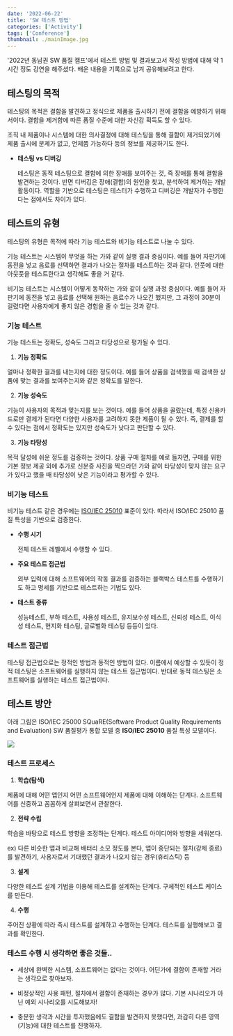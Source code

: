 ```yaml
---
date: '2022-06-22'
title: 'SW 테스트 방법'
categories: ['Activity']
tags: ['Conference']
thumbnail: ./mainImage.jpg
---
```



'2022년 동남권 SW 품질 캠프'에서 테스트 방법 및 결과보고서 작성 방법에 대해 약 1시간 정도 강연을 해주셨다.
배운 내용을 기록으로 남겨 공유해보려고 한다.

## 테스팅의 목적

테스팅의 목적은 결함을 발견하고 정식으로 제품을 출시하기 전에 결함을 예방하기 위해서이다.
결함을 제거함에 따른 품질 수준에 대한 자신감 획득도 할 수 있다.

조직 내 제품이나 시스템에 대한 의사결정에 대해
테스팅을 통해 결함이 제거되었기에 제품 출시에 문제가 없고, 언제쯤 가능하다 등의 정보를 제공하기도 한다.


- **테스팅 vs 디버깅**

  테스팅은 동적 테스팅으로 결함에 의한 장애를 보여주는 것, 즉 장애를 통해 결함을 발견하는 것이다. 
  반면 디버깅은 장애(결함)의 원인을 찾고, 분석하여 제거하는 개발 활동이다. 
  역할을 기반으로 테스팅은 테스터가 수행하고 디버깅은 개발자가 수행한다는 점에서도 차이가 있다.


## 테스트의 유형

테스팅의 유형은 목적에 따라 기능 테스트와 비기능 테스트로 나눌 수 있다.

기능 테스트는 시스템이 무엇을 하는 가와 같이 실행 결과 중심이다.
예를 들어 자판기에 동전을 넣고 음료를 선택하면 결과가 나오는 절차를 테스트하는 것과 같다. 
인풋에 대한 아웃풋을 테스트한다고 생각해도 좋을 거 같다.

비기능 테스트는 시스템이 어떻게 동작하는 가와 같이 실행 과정 중심이다.
예를 들어 자판기에 동전을 넣고 음료를 선택해 원하는 음료수가 나오긴 했지만, 그 과정이 30분이 걸렸다면 사용자에게
좋지 않은 경험을 줄 수 있는 것과 같다.


### 기능 테스트

기능 테스트는 정확도, 성숙도 그리고 타당성으로 평가될 수 있다.

1. **기능 정확도**

  얼마나 정확한 결과를 내는지에 대한 정도이다. 
  예를 들어 상품을 검색했을 때 검색한 상품에 맞는 결과를 보여주는지와 같은 정확도를 말한다.


2. **기능 성숙도**

  기능이 사용자의 목적과 맞는지를 보는 것이다. 예를 들어 상품을 골랐는데, 특정 신용카드로만 결제가 된다면 
  다양한 사용자를 고려하지 못한 제품이 될 수 있다. 즉, 결제를 할 수 있다는 점에서 정확도는 있지만
  성숙도가 낮다고 판단할 수 있다.

3. **기능 타당성**

  목적 달성에 쉬운 정도를 검증하는 것이다. 상품 구매 절차를 예로 들자면,
  구매를 위한 기본 정보 제공 외에 추가로 신분증 사진을 찍으라던 가와 같이 타당성이 맞지 않는 요구가 있다고 했을 때
  타당성이 낮은 기능이라고 평가할 수 있다.


### 비기능 테스트

비기능 테스트 같은 경우에는 [ISO/IEC 25010](https://iso25000.com/index.php/en/iso-25000-standards/iso-25010)
표준이 있다. 따라서 ISO/IEC 25010 품질 특성을 기반으로 검증한다.

- **수행 시기**

  전체 테스트 레벨에서 수행할 수 있다.

- **주요 테스트 접근법**

  외부 입력에 대해 소프트웨어의 작동 결과를 검증하는 블랙박스 테스트를 수행하기도 하고 명세를 기반으로 테스트하는 기법도 있다.

- **테스트 종류**

  성능테스트, 부하 테스트, 사용성 테스트, 유지보수성 테스트, 신뢰성 테스트, 이식성 테스트, 현지화 테스팅,
  글로벌화 테스팅 등등이 있다.


### 테스트 접근법

테스팅 접근법으로는 정적인 방법과 동적인 방법이 있다. 이름에서 예상할 수 있듯이 
정적 테스팅은 소프트웨어를 실행하지 않는 테스트 접근법이다. 반대로 동적 테스팅은 소프트웨어를 실행하는
테스트 접근법이다.


## 테스트 방안

아래 그림은 ISO/IEC 25000 SQuaRE(Software Product Quality Requirements and Evaluation) SW
품질평가 통합 모델 중 **ISO/IEC 25010** 품질 특성 모델이다.

![](./ISO-IEC-25010-model.jpeg)


### 테스트 프로세스

1. **학습(탐색)**

  제품에 대해 어떤 앱인지 어떤 소프트웨어인지 제품에 대해 이해하는 단계다. 
  소프트웨어를 신중하고 꼼꼼하게 살펴보면서 관찰한다.

2. **전략 수립**

  학습을 바탕으로 테스트 방향을 조정하는 단계다. 테스트 아이디어와 방향을 
  세워본다. 
  
  ex) 다른 비슷한 앱과 비교해 배터리 소모 정도를 본다,
  앱이 중단되는 절차(강제 종료)를 발견하기,
  사용자로서 기대했던 결과가 나오지 않는 경우(휴리스틱) 등

3. **설계**

  다양한 테스트 설계 기법을 이용해 테스트를 설계하는 단계다. 
  구체적인 테스트 케이스를 만든다.

4. **수행**

  주어진 상황에 따라 즉시 테스트를 설계하고 수행하는 단계다. 
  테스트를 실행해보고 결과를 확인한다.


### 테스트 수행 시 생각하면 좋은 것들..

- 세상에 완벽한 시스템, 소프트웨어는 없다는 것이다. 어딘가에 결함이 존재할 거라는 생각으로 찾아보자.

- 비정상적인 사용 패턴, 절차에서 결함이 존재하는 경우가 많다. 기본 시나리오가 아닌 예외 시나리오를 시도해보자!

- 충분한 생각과 시간을 투자했음에도 결함을 발견하지 못했다면, 과감히 다른 영역(기능)에 대한 테스트를 진행하자.

